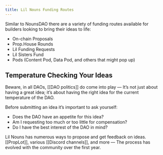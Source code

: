 ```yaml
---
title: Lil Nouns Funding Routes
---
```


Similar to NounsDAO there are a variety of funding routes available for builders looking to bring their ideas to life:

- On-chain Proposals
- Prop.House Rounds
- Lil Funding Requests
- Lil Sisters Fund
- Pods (Content Pod, Data Pod, and others that might pop up)
 
## Temperature Checking Your Ideas
Beware, in all DAOs, [[DAO politics]] do come into play — It’s not just about having a great idea; it’s about having the right idea for the current temperature of the DAO.
 
Before submitting an idea it’s important to ask yourself:
- Does the DAO have an appetite for this idea?
- Am I requesting too much or too little for compensation?
- Do I have the best interest of the DAO in mind?
 
Lil Nouns has numerous ways to propose and get feedback on ideas. [[PropLot]], various [[Discord channels]], and more — The process has evolved with the community over the first year. 

